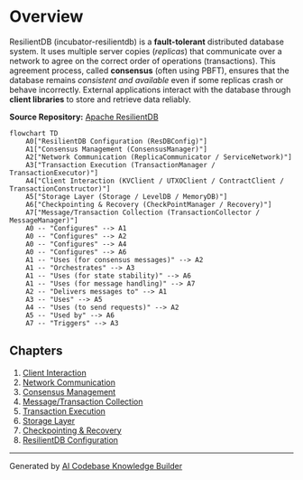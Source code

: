 
# Overview

ResilientDB (incubator-resilientdb) is a **fault-tolerant** distributed database system.
It uses multiple server copies (_replicas_) that communicate over a network to agree on the correct order of operations (transactions).
This agreement process, called **consensus** (often using PBFT), ensures that the database remains _consistent and available_ even if some replicas crash or behave incorrectly.
External applications interact with the database through **client libraries** to store and retrieve data reliably.

**Source Repository:** [Apache ResilientDB](https://github.com/apache/incubator-resilientdb)

```mermaid
flowchart TD
    A0["ResilientDB Configuration (ResDBConfig)"]
    A1["Consensus Management (ConsensusManager)"]
    A2["Network Communication (ReplicaCommunicator / ServiceNetwork)"]
    A3["Transaction Execution (TransactionManager / TransactionExecutor)"]
    A4["Client Interaction (KVClient / UTXOClient / ContractClient / TransactionConstructor)"]
    A5["Storage Layer (Storage / LevelDB / MemoryDB)"]
    A6["Checkpointing & Recovery (CheckPointManager / Recovery)"]
    A7["Message/Transaction Collection (TransactionCollector / MessageManager)"]
    A0 -- "Configures" --> A1
    A0 -- "Configures" --> A2
    A0 -- "Configures" --> A4
    A0 -- "Configures" --> A6
    A1 -- "Uses (for consensus messages)" --> A2
    A1 -- "Orchestrates" --> A3
    A1 -- "Uses (for state stability)" --> A6
    A1 -- "Uses (for message handling)" --> A7
    A2 -- "Delivers messages to" --> A1
    A3 -- "Uses" --> A5
    A4 -- "Uses (to send requests)" --> A2
    A5 -- "Used by" --> A6
    A7 -- "Triggers" --> A3
```

## Chapters

1. [Client Interaction](01_client_interaction.md)
2. [Network Communication](02_network_communication.md)
3. [Consensus Management](03_consensus_management.md)
4. [Message/Transaction Collection](04_message_transaction_collection.md)
5. [Transaction Execution](05_transaction_execution.md)
6. [Storage Layer](06_storage_layer.md)
7. [Checkpointing & Recovery](07_checkpointing.md)
8. [ResilientDB Configuration](08_resilientdb_configuration.md)

---

Generated by [AI Codebase Knowledge Builder](https://github.com/The-Pocket/Tutorial-Codebase-Knowledge)
